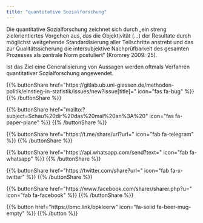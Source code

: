 ```yaml
---
title: "quantitative Sozialforschung"
---
```


Die quantitative Sozialforschung zeichnet sich durch „ein streng zielorientiertes Vorgehen aus, das die Objektivität (...) der Resultate durch möglichst weitgehende Standardisierung aller Teilschritte anstrebt und das zur Qualitätssicherung die intersubjektive Nachprüfbarkeit des gesamten Prozesses als zentrale Norm postuliert“ (Kromrey 2009: 25).

Ist das Ziel eine Generalisierung von Aussagen werden oftmals Verfahren quantitativer Sozialforschung angewendet. 

{{% buttonShare href=\"https\:\/\/gitlab.ub.uni-giessen.de\/methoden-politik\/einstieg-in-statistik\/issues\/new?issue[title]=\" icon=\"fas fa-bug\" %}} {{% /buttonShare %}} 

{{% buttonShare href=\"mailto\:?subject=Schau\%20dir\%20das\%20mal\%20an\%3A\%20\" icon=\"fas fa-paper-plane\" %}} {{% /buttonShare %}}

{{% buttonShare href=\"https\:\/\/t.me\/share\/url?url=\" icon=\"fab fa-telegram\" %}} {{% /buttonShare %}}

{{% buttonShare href=\"https\:\/\/api.whatsapp.com\/send?text=\" icon=\"fab fa-whatsapp\" %}} {{% /buttonShare %}}

{{% buttonShare href=\"https\:\/\/twitter.com\/share?url=\" icon=\"fab fa-x-twitter\" %}} {{% /buttonShare %}}

{{% buttonShare href=\"https\:\/\/www.facebook.com\/sharer\/sharer.php?u=\" icon=\"fab fa-facebook\" %}} {{% /buttonShare %}}

{{% button href=\"https\:\/\/bmc.link\/bpkleerw\" icon=\"fa-solid fa-beer-mug-empty\" %}} {{% /button %}}
